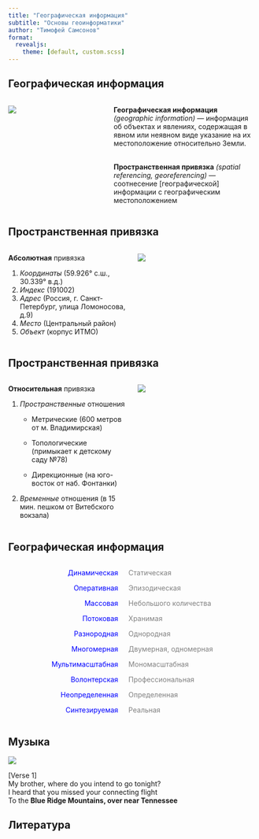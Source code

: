 ```yaml
---
title: "Географическая информация"
subtitle: "Основы геоинформатики"
author: "Тимофей Самсонов"
format:
  revealjs: 
    theme: [default, custom.scss]
---
```


## Географическая информация

::: columns
::: {.column width="40%"}
![](images/image-1489181017.png)
:::

::: {.column width="60%"}
**Географическая информация** *(geographic information)* --- информация об объектах и явлениях, содержащая в явном или неявном виде указание на их местоположение относительно Земли. <br/> <br/>

**Пространственная привязка** *(spatial referencing, georeferencing)* --- соотнесение \[географической\] информации с географическим местоположением
:::
:::

## Пространственная привязка

::: columns
::: {.column width="50%"}
**Абсолютная** привязка

1.  *Координаты* (59.926° с.ш., 30.339° в.д.)
2.  *Индекс* (191002)
3.  *Адрес* (Россия, г. Санкт-Петербург, улица Ломоносова, д.9)
4.  *Место* (Центральный район)
5.  *Объект* (корпус ИТМО)
:::

::: {.column width="50%"}
![](images/image-1646296081.png)
:::
:::

## Пространственная привязка

::: columns
::: {.column width="50%"}
**Относительная** привязка

1.  *Пространственные* отношения

    -   Метрические (600 метров от м. Владимирская)

    -   Топологические (примыкает к детскому саду №78)

    -   Дирекционные (на юго-восток от наб. Фонтанки)

2.  *Временные* отношения (в 15 мин. пешком от Витебского вокзала)
:::

::: {.column width="50%"}
![](images/image-1646296081.png)
:::
:::

## Географическая информация

::: columns
::: {.column width="50%" style="color: blue; text-align: end;"}
Динамическая

Оперативная

Массовая

Потоковая

Разнородная

Многомерная

Мультимасштабная

Волонтерская

Неопределенная

Синтезируемая
:::

::: {.column width="50%" style="color: grey"}
Статическая

Эпизодическая

Небольшого количества

Хранимая

Однородная

Двумерная, одномерная

Мономасштабная

Профессиональная

Определенная

Реальная
:::
:::

## Музыка

![](images/image-1362256337.png)

\[Verse 1\]\
My brother, where do you intend to go tonight?\
I heard that you missed your connecting flight\
To the **Blue Ridge Mountains, over near Tennessee**

## Литература
